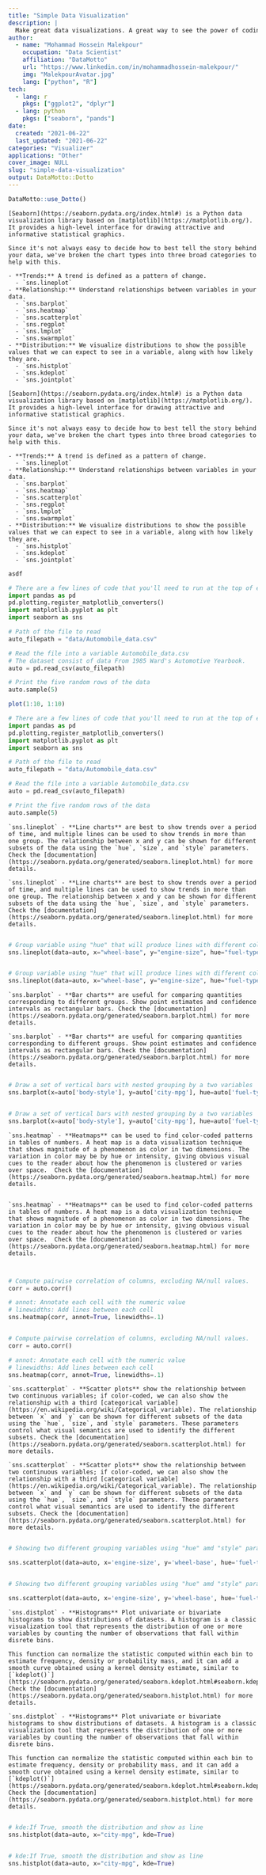 ```yaml
---
title: "Simple Data Visualization"
description: |
  Make great data visualizations. A great way to see the power of coding!
author:
  - name: "Mohammad Hossein Malekpour"
    occupation: "Data Scientist"
    affiliation: "DataMotto"
    url: "https://www.linkedin.com/in/mohammadhossein-malekpour/"
    img: "MalekpourAvatar.jpg"
    lang: ["python", "R"]
tech:
  - lang: r
    pkgs: ["ggplot2", "dplyr"]
  - lang: python
    pkgs: ["seaborn", "pands"]
date:
  created: "2021-06-22"
  last_updated: "2021-06-22"
categories: "Visualizer"
applications: "Other"
cover_image: NULL
slug: "simple-data-visualization"
output: DataMotto::Dotto
---
```


```r
DataMotto::use_Dotto()
```

<!-- Dot 1, lang: r, python ------------------------------------------------>

```block
[Seaborn](https://seaborn.pydata.org/index.html#) is a Python data visualization library based on [matplotlib](https://matplotlib.org/). It provides a high-level interface for drawing attractive and informative statistical graphics.

Since it's not always easy to decide how to best tell the story behind your data, we've broken the chart types into three broad categories to help with this.

- **Trends:** A trend is defined as a pattern of change.
  - `sns.lineplot`
- **Relationship:** Understand relationships between variables in your data.
  - `sns.barplot`
  - `sns.heatmap`
  - `sns.scatterplot`
  - `sns.regplot`
  - `sns.lmplot`
  - `sns.swarmplot`
- **Distribution:** We visualize distributions to show the possible values that we can expect to see in a variable, along with how likely they are.
  - `sns.histplot`
  - `sns.kdeplot`
  - `sns.jointplot`

```

```block
[Seaborn](https://seaborn.pydata.org/index.html#) is a Python data visualization library based on [matplotlib](https://matplotlib.org/). It provides a high-level interface for drawing attractive and informative statistical graphics.

Since it's not always easy to decide how to best tell the story behind your data, we've broken the chart types into three broad categories to help with this.

- **Trends:** A trend is defined as a pattern of change.
  - `sns.lineplot`
- **Relationship:** Understand relationships between variables in your data.
  - `sns.barplot`
  - `sns.heatmap`
  - `sns.scatterplot`
  - `sns.regplot`
  - `sns.lmplot`
  - `sns.swarmplot`
- **Distribution:** We visualize distributions to show the possible values that we can expect to see in a variable, along with how likely they are.
  - `sns.histplot`
  - `sns.kdeplot`
  - `sns.jointplot`

```

```r
asdf
```

```python
# There are a few lines of code that you'll need to run at the top of every notebook to set up your coding environment.
import pandas as pd
pd.plotting.register_matplotlib_converters()
import matplotlib.pyplot as plt
import seaborn as sns

# Path of the file to read
auto_filepath = "data/Automobile_data.csv"

# Read the file into a variable Automobile_data.csv
# The dataset consist of data From 1985 Ward's Automotive Yearbook.
auto = pd.read_csv(auto_filepath)

# Print the five random rows of the data
auto.sample(5)

```

```r
plot(1:10, 1:10)
```

```python
# There are a few lines of code that you'll need to run at the top of every notebook to set up your coding environment.
import pandas as pd
pd.plotting.register_matplotlib_converters()
import matplotlib.pyplot as plt
import seaborn as sns

# Path of the file to read
auto_filepath = "data/Automobile_data.csv"

# Read the file into a variable Automobile_data.csv
auto = pd.read_csv(auto_filepath)

# Print the five random rows of the data
auto.sample(5)
```


<!-- Dot 2, lang: r, python ------------------------------------------------>

```block
`sns.lineplot` - **Line charts** are best to show trends over a period of time, and multiple lines can be used to show trends in more than one group. The relationship between x and y can be shown for different subsets of the data using the `hue`, `size`, and `style` parameters. Check the [documentation](https://seaborn.pydata.org/generated/seaborn.lineplot.html) for more details.

```

```block
`sns.lineplot` - **Line charts** are best to show trends over a period of time, and multiple lines can be used to show trends in more than one group. The relationship between x and y can be shown for different subsets of the data using the `hue`, `size`, and `style` parameters. Check the [documentation](https://seaborn.pydata.org/generated/seaborn.lineplot.html) for more details.

```

```r

```

```python
# Group variable using "hue" that will produce lines with different colors
sns.lineplot(data=auto, x="wheel-base", y="engine-size", hue="fuel-type")
```

```r

```

```python

# Group variable using "hue" that will produce lines with different colors
sns.lineplot(data=auto, x="wheel-base", y="engine-size", hue="fuel-type")
```


<!-- Dot 3, lang: r, python ------------------------------------------------>

```block
`sns.barplot` - **Bar charts** are useful for comparing quantities corresponding to different groups. Show point estimates and confidence intervals as rectangular bars. Check the [documentation](https://seaborn.pydata.org/generated/seaborn.barplot.html) for more details.

```

```block
`sns.barplot` - **Bar charts** are useful for comparing quantities corresponding to different groups. Show point estimates and confidence intervals as rectangular bars. Check the [documentation](https://seaborn.pydata.org/generated/seaborn.barplot.html) for more details.

```

```r

```

```python
# Draw a set of vertical bars with nested grouping by a two variables
sns.barplot(x=auto['body-style'], y=auto['city-mpg'], hue=auto['fuel-type'])
```

```r

```

```python
# Draw a set of vertical bars with nested grouping by a two variables
sns.barplot(x=auto['body-style'], y=auto['city-mpg'], hue=auto['fuel-type'])
```


<!-- Dot 4, lang: r, python ------------------------------------------------>

```block
`sns.heatmap` - **Heatmaps** can be used to find color-coded patterns in tables of numbers. A heat map is a data visualization technique that shows magnitude of a phenomenon as color in two dimensions. The variation in color may be by hue or intensity, giving obvious visual cues to the reader about how the phenomenon is clustered or varies over space.  Check the [documentation](https://seaborn.pydata.org/generated/seaborn.heatmap.html) for more details.


```

```block
`sns.heatmap` - **Heatmaps** can be used to find color-coded patterns in tables of numbers. A heat map is a data visualization technique that shows magnitude of a phenomenon as color in two dimensions. The variation in color may be by hue or intensity, giving obvious visual cues to the reader about how the phenomenon is clustered or varies over space.  Check the [documentation](https://seaborn.pydata.org/generated/seaborn.heatmap.html) for more details.


```

```r

```

```python
# Compute pairwise correlation of columns, excluding NA/null values.
corr = auto.corr()

# annot: Annotate each cell with the numeric value
# linewidths: Add lines between each cell
sns.heatmap(corr, annot=True, linewidths=.1)

```

```r

```

```python
# Compute pairwise correlation of columns, excluding NA/null values.
corr = auto.corr()

# annot: Annotate each cell with the numeric value
# linewidths: Add lines between each cell
sns.heatmap(corr, annot=True, linewidths=.1)
```


<!-- Dot 5, lang: r, python ------------------------------------------------>

```block
`sns.scatterplot` - **Scatter plots** show the relationship between two continuous variables; if color-coded, we can also show the relationship with a third [categorical variable](https://en.wikipedia.org/wiki/Categorical_variable). The relationship between `x` and `y` can be shown for different subsets of the data using the `hue`, `size`, and `style` parameters. These parameters control what visual semantics are used to identify the different subsets. Check the [documentation](https://seaborn.pydata.org/generated/seaborn.scatterplot.html) for more details.

```

```block
`sns.scatterplot` - **Scatter plots** show the relationship between two continuous variables; if color-coded, we can also show the relationship with a third [categorical variable](https://en.wikipedia.org/wiki/Categorical_variable). The relationship between `x` and `y` can be shown for different subsets of the data using the `hue`, `size`, and `style` parameters. These parameters control what visual semantics are used to identify the different subsets. Check the [documentation](https://seaborn.pydata.org/generated/seaborn.scatterplot.html) for more details.

```

```r

```

```python
# Showing two different grouping variables using "hue" amd "style" parameter

sns.scatterplot(data=auto, x='engine-size', y='wheel-base', hue='fuel-type',style='num-of-cylinders')

```

```r

```

```python
# Showing two different grouping variables using "hue" amd "style" parameter

sns.scatterplot(data=auto, x='engine-size', y='wheel-base', hue='fuel-type',style='num-of-cylinders')

```


<!-- Dot 6, lang: r, python ------------------------------------------------>

```block
`sns.distplot` - **Histograms** Plot univariate or bivariate histograms to show distributions of datasets. A histogram is a classic visualization tool that represents the distribution of one or more variables by counting the number of observations that fall within disrete bins.

This function can normalize the statistic computed within each bin to estimate frequency, density or probability mass, and it can add a smooth curve obtained using a kernel density estimate, similar to [`kdeplot()`](https://seaborn.pydata.org/generated/seaborn.kdeplot.html#seaborn.kdeplot). Check the [documentation](https://seaborn.pydata.org/generated/seaborn.histplot.html) for more details.

```

```block
`sns.distplot` - **Histograms** Plot univariate or bivariate histograms to show distributions of datasets. A histogram is a classic visualization tool that represents the distribution of one or more variables by counting the number of observations that fall within disrete bins.

This function can normalize the statistic computed within each bin to estimate frequency, density or probability mass, and it can add a smooth curve obtained using a kernel density estimate, similar to [`kdeplot()`](https://seaborn.pydata.org/generated/seaborn.kdeplot.html#seaborn.kdeplot). Check the [documentation](https://seaborn.pydata.org/generated/seaborn.histplot.html) for more details.

```

```r

```

```python
# kde:If True, smooth the distribution and show as line
sns.histplot(data=auto, x="city-mpg", kde=True)

```

```r

```

```python
# kde:If True, smooth the distribution and show as line
sns.histplot(data=auto, x="city-mpg", kde=True)

```






